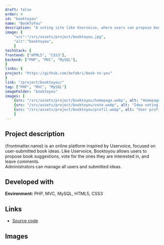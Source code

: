 ```yaml
---
draft: false
order: 4
id: "booktoyou"
name: "BookToYou"
description: "A voting site like Uservoice, where users can propose book ideas and vote and/or comment on the books they want."
image: {
    "src":"/src/assets/project/booktoyou.jpg", 
    "alt":"booktoyou",
    }
techStack: {
frontend: ["HTML5", "CSS3"],
backend: ["PHP", "MVC", "MySQL"],
}
links: {
project: "https://github.com/befabri/book-to-you"
}
link: "/project/booktoyou/"
tag: ["PHP", "MVC", "MySQL"]
imageFolder: "booktoyou"
images: [
    {src: "/src/assets/project/booktoyou/homepage.webp", alt: "Homepage"},
    {src: "/src/assets/project/booktoyou/vote.webp", alt: "Idea voting page"},
    {src: "/src/assets/project/booktoyou/profil.webp", alt: "User profile"}
    ]
---
```


## Project description

{frontmatter.name} is an online platform inspired by Uservoice, focused on user-submitted book ideas. Like Uservoice, Booktoyou allows users to propose book suggestions, vote for the ones they are interested in, and leave comments.  
Administrators can manage all users and submitted ideas.

## Developed with

**Environment:** PHP, MVC, MySQL, HTML5, CSS3

## Links

-   [Source code](https://github.com/befabri/book-to-you)

## Images
